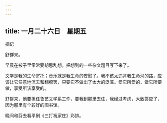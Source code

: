 ```yaml
---
---
---
```

title: 一月二十六日　星期五
---




摘记

舒群来。



早晨在被子里常常要胡思乱想，把想到的一些杂文题目写下来了。

文学是我的生命寄托；音乐就是我生命的安慰了。我不该太违背我生命河的路，应该让它任意地流去和翻腾罢，只要它不做出了太大的泛滥。爱它所爱的，做它所要做，享受所该享受的。

舒群来，他要担任鲁艺文学系工作，要我到那里去住，我经过考虑，大致答应了，因为那里有个较好的图书馆。

晚间和芬去看平剧《三打祝家庄》彩排。